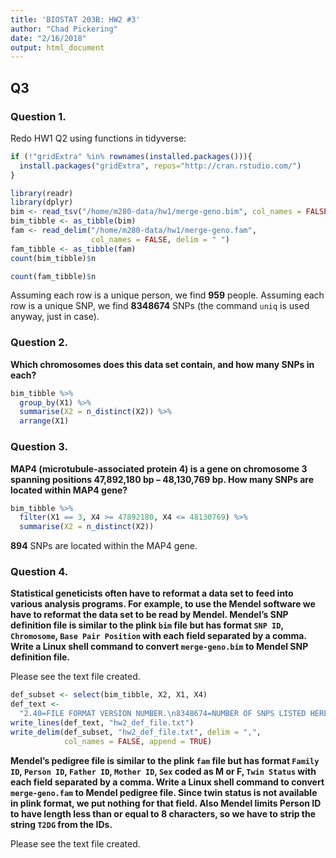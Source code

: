 ```yaml
---
title: 'BIOSTAT 203B: HW2 #3'
author: "Chad Pickering"
date: "2/16/2018"
output: html_document
---
```


## Q3  

### Question 1.  

Redo HW1 Q2 using functions in tidyverse:  

```r
if (!"gridExtra" %in% rownames(installed.packages())){
  install.packages("gridExtra", repos="http://cran.rstudio.com/")
}

library(readr)
library(dplyr)
bim <- read_tsv("/home/m280-data/hw1/merge-geno.bim", col_names = FALSE)
bim_tibble <- as_tibble(bim)
fam <- read_delim("/home/m280-data/hw1/merge-geno.fam", 
                  col_names = FALSE, delim = " ")
fam_tibble <- as_tibble(fam)
count(bim_tibble)$n
```

```r
count(fam_tibble)$n
```

Assuming each row is a unique person, we find **959** people. Assuming each row is a unique SNP, we find **8348674** SNPs (the command `uniq` is used anyway, just in case).  

### Question 2.  

**Which chromosomes does this data set contain, and how many SNPs in each?**  

```r
bim_tibble %>%
  group_by(X1) %>%
  summarise(X2 = n_distinct(X2)) %>%
  arrange(X1)
```


### Question 3.  

**MAP4 (microtubule-associated protein 4) is a gene on chromosome 3 spanning positions 47,892,180 bp -- 48,130,769 bp. How many SNPs are located within MAP4 gene?**  

```r
bim_tibble %>% 
  filter(X1 == 3, X4 >= 47892180, X4 <= 48130769) %>%
  summarise(X2 = n_distinct(X2))
```

**894** SNPs are located within the MAP4 gene.  


### Question 4.

**Statistical geneticists often have to reformat a data set to feed into various analysis programs. For example, to use the Mendel software we have to reformat the data set to be read by Mendel. Mendel's SNP definition file is similar to the plink `bim` file but has format `SNP ID`, `Chromosome`, `Base Pair Position` with each field separated by a comma. Write a Linux shell command to convert `merge-geno.bim` to Mendel SNP definition file.**   
      
Please see the text file created.       
      
```r
def_subset <- select(bim_tibble, X2, X1, X4)
def_text <- 
  "2.40=FILE FORMAT VERSION NUMBER.\n8348674=NUMBER OF SNPS LISTED HERE."
write_lines(def_text, "hw2_def_file.txt")
write_delim(def_subset, "hw2_def_file.txt", delim = ",", 
            col_names = FALSE, append = TRUE)
```
    
**Mendel's pedigree file is similar to the plink `fam` file but has format `Family ID`, `Person ID`, `Father ID`, `Mother ID`, `Sex` coded as M or F, `Twin Status` with each field separated by a comma. Write a Linux shell command to convert `merge-geno.fam` to Mendel pedigree file. Since twin status is not available in plink format, we put nothing for that field. Also Mendel limits Person ID to have length less than or equal to 8 characters, so we have to strip the string `T2DG` from the IDs.**  

Please see the text file created.  

```r

```